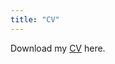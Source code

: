 ```yaml
---
title: "CV"
---
```


Download my [CV](https://github.com/yangxun96/yangxun96.github.io/blob/83973d87696fe1ff334a95cd9073cad2aa306614/CV_YangXun.pdf) here. 
